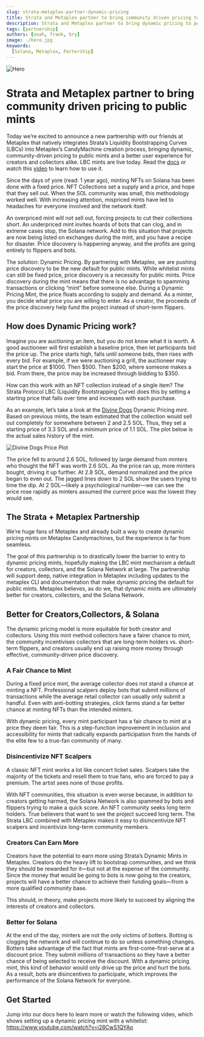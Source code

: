```yaml
---
slug: strata-metaplex-partner-dynamic-pricing
title: Strata and Metaplex partner to bring community driven pricing to public mints
description: Strata and Metaplex partner to bring dynamic pricing to public mints
tags: [partnership]
authors: [noah, frank, bry]
image: ./hero.jpg
keywords:
  [Solana, Metaplex, Partership]
---
```


![Hero](./hero.jpg)

# Strata and Metaplex partner to bring community driven pricing to public mints

Today we’re excited to announce a new partnership with our friends at Metaplex that natively integrates Strata’s Liquidity Bootstrapping Curves (LBCs) into Metaplex’s CandyMachine creation process, 
bringing dynamic, community-driven pricing to public mints and a better user experience for creators and collectors alike. 
LBC mints are live today. Read the [docs](https://docs.strataprotocol.com/launchpad/dynamic-pricing-mint) or watch this [video](https://www.youtube.com/watch?v=i28CwS1QYAo) to learn how to use it.

Since the days of yore (read: 1 year ago), minting NFTs on Solana has been done with a fixed price. 
NFT Collections set a supply and a price, and hope that they sell out. When the SOL community was small, 
this methodology worked well. With increasing attention, mispriced mints have led to headaches for everyone
involved and the network itself.

An overpriced mint will not sell out, forcing projects to cut their collections short.
An underpriced mint invites hoards of bots that can clog, and in extreme cases stop, the Solana network.
Add to this situation that projects are now being listed on exchanges during the mint, and you have a recipe for disaster. Price discovery is happening anyway, and the profits are going entirely to flippers and bots.

The solution: Dynamic Pricing. By partnering with Metaplex, we are pushing price discovery to be the new default
for public mints. While whitelist mints can still be fixed price, price discovery is a necessity for public mints.
Price discovery during the mint means that there is no advantage to spamming transactions or clicking “mint” before
someone else. During a Dynamic Pricing Mint, the price floats according to supply and demand. As a minter,
you decide what price you are willing to enter. As a creator, the proceeds of the price discovery help fund
the project instead of short-term flippers.


## How does Dynamic Pricing work?

Imagine you are auctioning an item, but you do not know what it is worth. A good auctioneer will first establish
a baseline price, then let participants bid the price up. The price starts high, falls until someone bids,
then rises with every bid. For example, if we were auctioning a grill, the auctioneer may start the price at $1000.
Then $500. Then $200, where someone makes a bid. From there, the price may be increased through bidding to $350.

How can this work with an NFT collection instead of a single item? The Strata Protocol LBC (Liquidity Bootstrapping Curve)
does this by setting a starting price that falls over time and increases with each purchase. 

As an example, let’s take a look at the [Divine Dogs](https://www.divinedogsnft.com/) Dynamic Pricing mint.
Based on previous mints, the team estimated that the collection would sell out completely for somewhere between
2 and 2.5 SOL. Thus, they set a starting price of 3.3 SOL and a minimum price of 1.1 SOL. The plot below is the
actual sales history of the mint.

![Divine Dogs Price Plot](./dynamic-mint-history.jpeg)

The price fell to around 2.6 SOL, followed by large demand from minters who thought the NFT was worth 2.6 SOL.
As the price ran up, more minters bought, driving it up further. At 2.8 SOL, demand normalized and the price
began to even out. The jagged lines down to 2 SOL show the users trying to time the dip.
At 2 SOL—likely a psychological number—we can see the price rose rapidly as minters assumed the current price was
the lowest they would see. 


## The Strata + Metaplex Partnership 

We’re huge fans of Metaplex and already built a way to create dynamic pricing mints on Metaplex Candymachines,
but the experience is far from seamless. 

The goal of this partnership is to drastically lower the barrier to entry to dynamic pricing mints,
hopefully making the LBC mint mechanism a default for creators, collectors, and the Solana Network at large.
The partnership will support deep, native integration in Metaplex including updates to the metaplex CLI and
documentation that make dynamic pricing the default for public mints. Metaplex believes, as do we,
that dynamic mints are ultimately better for creators, collectors, and the Solana Network. 


## Better for Creators,Collectors, & Solana 

The dynamic pricing model is more equitable for both creator and collectors. Using this mint method
collectors have a fairer chance to mint, the community incentivises collectors that are long-term holders vs.
short-term flippers, and creators usually end up raising more money through effective, community-driven price discovery. 


### A Fair Chance to Mint

During a fixed price mint, the average collector does not stand a chance at minting a NFT.
Professional scalpers deploy bots that submit millions of transactions while the average retail
collector can usually only submit a handful. Even with anti-botting strategies, click farms stand a
far better chance at minting NFTs than the intended minters.

With dynamic pricing, every mint participant has a fair chance to mint at a price they deem fair.
This is a step-function improvement in inclusion and accessibility for mints that radically expands
participation from the hands of the elite few to a true-fan community of many.


### Disincentivize NFT Scalpers

A classic NFT mint works a lot like concert ticket sales. Scalpers take the majority of the tickets
and resell them to true fans, who are forced to pay a premium. The artist sees none of those profits.

With NFT communities, this situation is even worse because, in addition to creators getting harmed,
the Solana Network is also spammed by bots and flippers trying to make a quick score. An NFT community seeks long 
term holders. True believers that want to see the project succeed long term. The Strata LBC combined with Metaplex makes
it easy to disincentivize NFT scalpers and incentivize long-term community members.


### Creators Can Earn More 

Creators have the potential to earn more using Strata’s Dynamic Mints in Metaplex. Creators do the heavy lift
to bootstrap communities, and we think they should be rewarded for it—but not at the expense of the community.
Since the money that would be going to bots is now going to the creators, projects will have a better chance to achieve
their funding goals—from a more qualified community base. 

This should, in theory, make projects more likely to succeed by aligning the interests of creators and collectors.


### Better for Solana 

At the end of the day, minters are not the only victims of botters. Botting is clogging the network and will continue
to do so unless something changes. Botters take advantage of the fact that mints are first-come-first-serve at a discount
price. They submit millions of transactions so they have a better chance of being selected to receive the discount.
With a dynamic pricing mint, this kind of behavior would only drive up the price and hurt the bots.
As a result, bots are disincentives to participate, which improves the performance of the Solana Network for everyone.   


## Get Started 

Jump into our docs here to learn more or watch the following video, which shows setting up a dynamic pricing mint with
a whitelist: https://www.youtube.com/watch?v=i28CwS1QYAo
